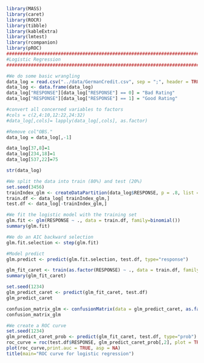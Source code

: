 ```r
library(MASS)
library(caret)
library(ROCR)
library(tibble)
library(kableExtra)
library(lmtest)
library(rcompanion)
library(pROC)
################################################################################
#Logistic Regression
################################################################################

#We do some basic wrangling
data_log = read.csv("../data/GermanCredit.csv", sep = ";", header = TRUE)
data_log <- data.frame(data_log)
data_log["RESPONSE"][data_log["RESPONSE"] == 0] = "Bad Rating"
data_log["RESPONSE"][data_log["RESPONSE"] == 1] = "Good Rating"

#convert all concerned variables to factors
#cols = c(2,4:10,12:22,24:32)
#data_log[,cols]= lapply(data_log[,cols], as.factor)

#Remove col"OBS."
data_log = data_log[,-1]

data_log[37,8]=1
data_log[234,18]=1
data_log[537,22]=75

str(data_log)

```


```r
#We split the data into train (80%) and test (20%)
set.seed(3456)
trainIndex_glm <- createDataPartition(data_log$RESPONSE, p = .8, list = FALSE)
train.df <- data_log[ trainIndex_glm,]
test.df <- data_log[-trainIndex_glm,]

```



```r
#We fit the logistic model with the training set
glm.fit <- glm(RESPONSE ~ ., data = train.df, family=binomial())
summary(glm.fit)

#We do an AIC backward selection
glm.fit.selection <- step(glm.fit)

#Model predict
glm.predict <- predict(glm.fit.selection, test.df, type="response")

```

```r
glm_fit_caret <- train(as.factor(RESPONSE) ~ ., data = train.df, family="binomial", method = "glmStepAIC", trControl = trainControl(method="cv", sampling="down"),  savePredictions = T)
summary(glm_fit_caret)

set.seed(1234)
glm_predict_caret <- predict(glm_fit_caret, test.df)
glm_predict_caret

confusion_matrix_glm <- confusionMatrix(data = glm_predict_caret, as.factor(test.df$RESPONSE), positive= "Good Rating")
confusion_matrix_glm
```


```r
#We create a ROC curve
set.seed(1234)
glm_predict_caret_prob <- predict(glm_fit_caret, test.df, type="prob")
roc_curve = roc(test.df$RESPONSE, glm_predict_caret_prob[,2], plot = TRUE, print.auc = TRUE)
plot(roc_curve,print.auc = TRUE, asp = NA)
title(main="ROC curve for logistic regression")

```

